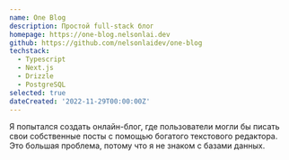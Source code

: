```yaml
---
name: One Blog
description: Простой full-stack блог
homepage: https://one-blog.nelsonlai.dev
github: https://github.com/nelsonlaidev/one-blog
techstack:
  - Typescript
  - Next.js
  - Drizzle
  - PostgreSQL
selected: true
dateCreated: '2022-11-29T00:00:00Z'
---
```


Я попытался создать онлайн-блог, где пользователи могли бы писать свои собственные посты с помощью богатого текстового редактора. Это большая проблема, потому что я не знаком с базами данных.